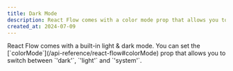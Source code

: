 ```yaml
---
title: Dark Mode
description: React Flow comes with a color mode prop that allows you to switch between dark, light and system mode.
created_at: 2024-07-09
---
```



<ExampleLayout>
React Flow comes with a built-in light & dark mode. You can set the [`colorMode`](/api-reference/react-flow#colorMode) prop that allows you to switch between `'dark'`, `'light'` and `'system'`.

<ExampleViewer codePath="example-flows/DarkMode"  isTypescript />
</ExampleLayout>
